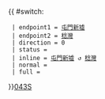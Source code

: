 {{ #switch: {{{format|}}}
  | endpoint1 = [[屯門新墟]]
  | endpoint2 = [[稔灣]]
  | direction = 0
  | status = 
  | inline = [[屯門新墟]] ↺ [[稔灣]]
  | normal =
  | full =
}}<noinclude>[[category:新界專線小巴路線模板|043S]]</noinclude>